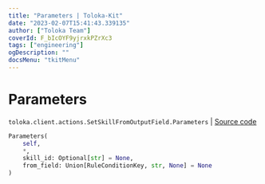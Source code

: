```yaml
---
title: "Parameters | Toloka-Kit"
date: "2023-02-07T15:41:43.339135"
author: ["Toloka Team"]
coverId: F_bIcOYF9yjrxkPZrXc3
tags: ["engineering"]
ogDescription: ""
docsMenu: "tkitMenu"
---
```


# Parameters
`toloka.client.actions.SetSkillFromOutputField.Parameters` | [Source code](https://github.com/Toloka/toloka-kit/blob/v1.1.3/src/client/actions.py#L126)

```python
Parameters(
    self,
    *,
    skill_id: Optional[str] = None,
    from_field: Union[RuleConditionKey, str, None] = None
)
```
